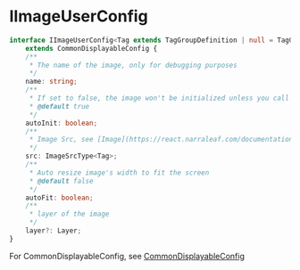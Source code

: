 # IImageUserConfig

```typescript
interface IImageUserConfig<Tag extends TagGroupDefinition | null = TagGroupDefinition | null>
    extends CommonDisplayableConfig {
    /**
     * The name of the image, only for debugging purposes
     */
    name: string;
    /**
     * If set to false, the image won't be initialized unless you call `init` method
     * @default true
     */
    autoInit: boolean;
    /**
     * Image Src, see [Image](https://react.narraleaf.com/documentation/core/elements/image) for more information
     */
    src: ImageSrcType<Tag>;
    /**
     * Auto resize image's width to fit the screen
     * @default false
     */
    autoFit: boolean;
    /**
     * layer of the image
     */
    layer?: Layer;
}
```

For CommonDisplayableConfig, see [CommonDisplayableConfig](./CommonDisplayableConfig)
